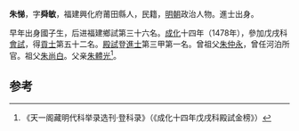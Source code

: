 '''朱悌'''，字'''舜敏'''，福建興化府莆田縣人，民籍，[[明朝|明朝]]政治人物。進士出身。

早年出身國子生，后进福建鄉試第三十六名。[[成化|成化]]十四年（1478年），參加戊戌科[[會試|會試]]，得[[貢士|貢士]]第五十二名。[[殿試|殿試]]登[[進士|進士]]第三甲第一名。曾祖父[[朱仲永|朱仲永]]，曾任河泊所官。祖父[[朱尚白|朱尚白]]。父亲[[朱體光|朱體光]]<ref>《天一阁藏明代科举录选刊·登科录》（《成化十四年戊戌科殿試金榜》）</ref>。

==参考==
{{reflist}}
{{明朝人物小作品}}
{{成化十四年戊戌科殿試金榜}}